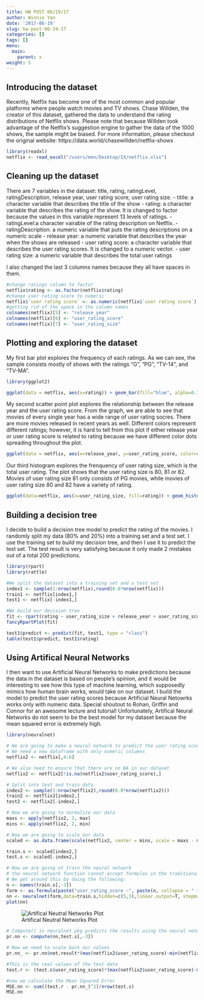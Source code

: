 ```yaml
---
title: HW POST 06/19/17
author: Winnie Yan
date: '2017-06-19'
slug: hw-post-06-19-17
categories: []
tags: []
menu:
  main:
    parent: x
weight: 5
---
```


## Introducing the dataset

Recently, Netflix has become one of the most common and popular platforms where people watch movies and TV shows. Chase Willden, the creator of this dataset, gathered the data to understand the rating distributions of Netflix shows. Please note that because Willden took advantage of the Netflix's suggestion engine to gather the data of the 1000 shows, the sample might be biased. For more information, please checkout the original website: https://data.world/chasewillden/netflix-shows


```r
library(readxl)
netflix <- read_excel("/users/men/Desktop/IX/netflix.xlsx")
```


## Cleaning up the dataset

There are 7 variables in the dataset: title, rating, ratingLevel, ratingDescription, release year, user rating score, user rating size.
- titile: a character variable that describes the title of the show
- rating: a character variable that describes the rating of the show. It is changed to factor because the values in this variable represent 13 levels of ratings.
- ratingLevel:a character vairable of the rating description on Netflix.
- ratingDescription: a numeric variable that puts the rating descriptions on a numeric scale
- release year: a numeric variable that describes the year when the shows are released
- user rating score: a character variable that describes the user rating scores. It is changed to a numeric vector.
- user rating size: a numeric variable that describes the total user ratings

I also changed the last 3 columns names because they all have spaces in them.


```r
#change ratings column to factor
netflix$rating <- as.factor(netflix$rating)
#change user rating score to numeric
netflix$`user rating score` <- as.numeric(netflix$`user rating score`)
#getting rid of the space in the column names
colnames(netflix)[5] <- "release_year"
colnames(netflix)[6] <- "user_rating_score"
colnames(netflix)[7] <- "user_rating_size"
```



## Plotting and exploring the dataset

My first bar plot explores the frequency of each ratings. As we can see, the sample consists mostly of shows with the ratings "G", "PG", "TV-14", and "TV-MA".

```r
library(ggplot2)

ggplot(data = netflix, aes(x=rating)) + geom_bar(fill="blue", alpha=0.7) + ggtitle("Frequency of Each Rating")
```

My second scatter point plot explores the relationship between the release year and the user rating score. From the graph, we are able to see that movies of every single year has a wide range of user rating socres. There are more movies released in recent years as well. Different colors represent different ratings; however, it is hard to tell from this plot if either release year or user rating score is related to rating because we have different color dots spreading throughout the plot.   

```r
ggplot(data = netflix, aes(x=release_year, y=user_rating_score, color=rating)) + geom_point() + ggtitle("Release Year vs User Rating Score")
```

Our third histogram explores the frenquency of user rating size, which is the total user rating. The plot shows that the user rating size is 80, 81 or 82. Movies of user rating size 81 only consists of PG movies, while movies of user rating size 80 and 82 have a variety of rating.

```r
ggplot(data=netflix, aes(x=user_rating_size, fill=rating)) + geom_histogram() + ggtitle("Frequency of User Rating Size")
```


## Building a decision tree 

I decide to build a decision tree model to predict the rating of the movies. I randomly split my data (80% and 20%) into a training set and a test set. I use the training set to build my decision tree, and then I use it to predict the test set. The test result is very satisfying because it only made 2 mistakes out of a total 200 predictions.

```r
library(rpart)
library(rattle)

#We split the dataset into a training set and a test set
index1 <- sample(1:nrow(netflix),round(0.8*nrow(netflix)))
train1 <- netflix[index1,]
test1 <- netflix[-index1,]

#We build our decision tree
fit <- rpart(rating ~ user_rating_size + release_year + user_rating_score + ratingDescription, data = train1)
fancyRpartPlot(fit)

test1$predict <- predict(fit, test1, type = "class")
table(test1$predict, test1$rating)

```



## Using Artifical Neural Networks

I then want to use Artificial Neural Networks to make predictions because the data in the dataset is based on people's opinion, and it would be interesting to see how this type of machine learning, which supposedly mimics how human brain works, would take on our dataset. I build the model to predict the user rating scores because Artificial Neural Netowrks works only with numeric data. Special shoutout to Rohan, Griffin and Connor for an awesome lecture and tutorial! Unfortunately, Artifical Neural Networks do not seem to be the best model for my dataset because the mean squared error is extremely high. 

```r
library(neuralnet)

# We are going to make a neural network to predict the user rating score
# We need a new dataframe with only numeric columns
netflix2 <- netflix[,4:6]

# We also need to ensure that there are no NA in our dataset
netflix2 <- netflix2[!is.na(netflix2$user_rating_score),]

# Split into test and train data
index2 <- sample(1:nrow(netflix2),round(0.8*nrow(netflix2)))
train2 <- netflix2[index2,]
test2 <- netflix2[-index2,]

# Now we are going to normalize our data
maxs <- apply(netflix2, 2, max)
mins <- apply(netflix2, 2, min)

# Now we are going to scale our data
scaled <- as.data.frame(scale(netflix2, center = mins, scale = maxs - mins))

train.s <- scaled[index2,]
test.s <- scaled[-index2,]

# Now we are going ot train the neural network
# the neural network function cannot accept formulas in the traditional R manner (y~.)
# We get around this by doing the following:
n <- names(train.s[,-3])
form <- as.formula(paste("user_rating_score ~", paste(n, collapse = " + ")))
nn <- neuralnet(form,data=train.s,hidden=c(5,3),linear.output=T, stepmax = 10^6)
plot(nn)
```
![Artifical Neutral Networks Plot](/static/images/plot.png)
```r

# Compute() in neuralnet pkg predicts the results using the neural network
pr.nn <- compute(nn,test.s[,-3])

# Now we need to scale back our values
pr.nn_ <- pr.nn$net.result*(max(netflix2$user_rating_score)-min(netflix2$user_rating_score))+min(netflix2$user_rating_score)

#This is the real values of the test data
test.r <- (test.s$user_rating_score)*(max(netflix2$user_rating_score)-min(netflix2$user_rating_score))+min(netflix2$user_rating_score)

#now we calculate the Mean Squared Error
MSE.nn <- sum((test.r - pr.nn_)^2)/nrow(test.s)
MSE.nn
```


